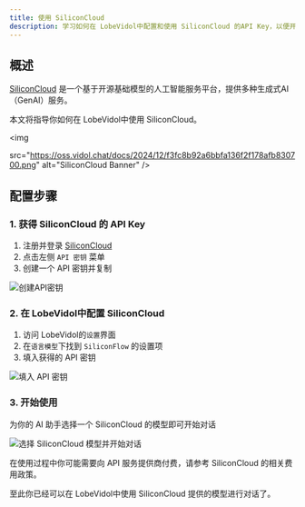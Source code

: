 ```yaml
---
title: 使用 SiliconCloud
description: 学习如何在 LobeVidol中配置和使用 SiliconCloud 的API Key，以便开始对话和交互。
---
```


## 概述

[SiliconCloud](https://siliconflow.cn/) 是一个基于开源基础模型的人工智能服务平台，提供多种生成式AI（GenAI）服务。

本文将指导你如何在 LobeVidol中使用 SiliconCloud。

<img
 
  src="https://oss.vidol.chat/docs/2024/12/f3fc8b92a6bbfa136f2f178afb830700.png"
  alt="SiliconCloud Banner"
/>

## 配置步骤

### 1. 获得 SiliconCloud 的 API Key

1. 注册并登录 [SiliconCloud](https://cloud.siliconflow.cn/account/ak)
2. 点击左侧 `API 密钥` 菜单
3. 创建一个 API 密钥并复制

<img
  src="https://oss.vidol.chat/assets/56e5331e7fae3754820790c824cdc480.webp"
  alt="创建API密钥"
/>

### 2. 在 LobeVidol中配置 SiliconCloud 

1. 访问 LobeVidol的`设置`界面
2. 在`语言模型`下找到 `SiliconFlow` 的设置项
3. 填入获得的 API 密钥

<img
  src="https://oss.vidol.chat/assets/94f55c97a24a08c7a5923c23ee2d7eef.webp"
  alt="填入 API 密钥"
/>

### 3. 开始使用

为你的 AI 助手选择一个 SiliconCloud 的模型即可开始对话

<img
  src="https://oss.vidol.chat/assets/94397c91265c37b9f313dc439b90125f.webp"
  alt="选择 SiliconCloud 模型并开始对话"
/>

<Warning>
  在使用过程中你可能需要向 API 服务提供商付费，请参考 SiliconCloud 的相关费用政策。
</Warning>

至此你已经可以在 LobeVidol中使用 SiliconCloud 提供的模型进行对话了。
